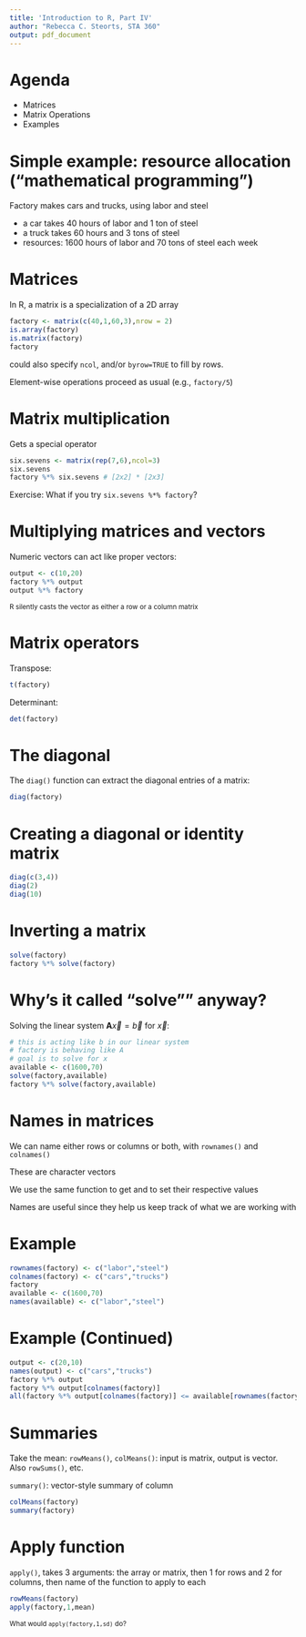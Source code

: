 ```yaml
---
title: 'Introduction to R, Part IV'
author: "Rebecca C. Steorts, STA 360"
output: pdf_document
---
```


Agenda
=======
- Matrices
- Matrix Operations
- Examples 


Simple example: resource allocation ("mathematical programming")
====
Factory makes cars and trucks, using labor and steel

- a car takes 40 hours of labor and 1 ton of steel
- a truck takes 60 hours and 3 tons of steel
- resources: 1600 hours of labor and 70 tons of steel each week

Matrices
===
In R, a matrix is a specialization of a 2D array

```r
factory <- matrix(c(40,1,60,3),nrow = 2)
is.array(factory)
is.matrix(factory)
factory
```
could also specify `ncol`, and/or `byrow=TRUE` to fill by rows.

Element-wise operations proceed as usual (e.g., `factory/5`)

Matrix multiplication
===
Gets a special operator

```r
six.sevens <- matrix(rep(7,6),ncol=3)
six.sevens
factory %*% six.sevens # [2x2] * [2x3]
```

Exercise: What if you try `six.sevens %*% factory`?

Multiplying matrices and vectors
===
Numeric vectors can act like proper vectors:
```r
output <- c(10,20)
factory %*% output
output %*% factory
```
<small>R silently casts the vector as either a row or a column matrix</small>

Matrix operators
===

Transpose:
```r
t(factory)
```

Determinant:
```r
det(factory)
```

The diagonal
===
The `diag()` function can extract the diagonal entries of a matrix:
```r
diag(factory)
```

Creating a diagonal or identity matrix
===
```r
diag(c(3,4))
diag(2)
diag(10)
```

Inverting a matrix
===
```r
solve(factory)
factory %*% solve(factory)
```

Why's it called "solve"" anyway?
===
Solving the linear system $\mathbf{A}\vec{x} = \vec{b}$ for $\vec{x}$:

```r
# this is acting like b in our linear system
# factory is behaving like A
# goal is to solve for x
available <- c(1600,70)
solve(factory,available)
factory %*% solve(factory,available)
```

Names in matrices
===
We can name either rows or columns or both, with `rownames()` and `colnames()`

These are character vectors

We use the same function to get and to set their respective values

Names are useful since they help us keep track of what
we are working with

Example
===
```r
rownames(factory) <- c("labor","steel")
colnames(factory) <- c("cars","trucks")
factory
available <- c(1600,70)
names(available) <- c("labor","steel")
```

Example (Continued)
===
```r
output <- c(20,10)
names(output) <- c("cars","trucks")
factory %*% output
factory %*% output[colnames(factory)]
all(factory %*% output[colnames(factory)] <= available[rownames(factory)])
```

Summaries
===
Take the mean: `rowMeans()`, `colMeans()`: input is matrix,
output is vector.  Also `rowSums()`, etc.

`summary()`: vector-style summary of column

```r
colMeans(factory)
summary(factory)
```

Apply function
===
`apply()`, takes 3 arguments: the array or matrix, then 1 for rows and 2 for columns, then name of the function to apply to each

```r
rowMeans(factory)
apply(factory,1,mean)
```

<small>What would `apply(factory,1,sd)` do?</small>
